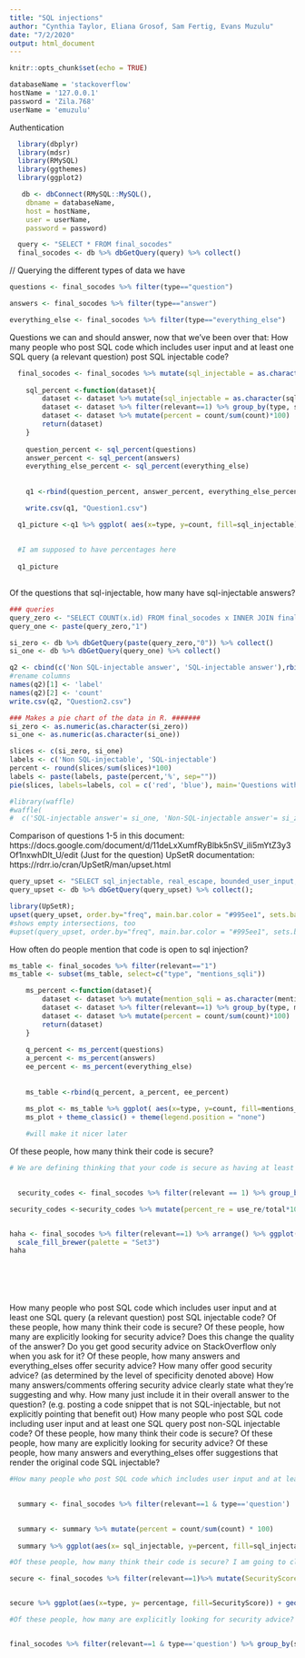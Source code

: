 ```yaml
---
title: "SQL injections"
author: "Cynthia Taylor, Eliana Grosof, Sam Fertig, Evans Muzulu"
date: "7/2/2020"
output: html_document
---
```


```r
knitr::opts_chunk$set(echo = TRUE)
```

```r

databaseName = 'stackoverflow'
hostName = '127.0.0.1'
password = 'Zila.768'
userName = 'emuzulu'

```
Authentication
```r
  library(dbplyr) 
  library(mdsr)   
  library(RMySQL)
  library(ggthemes)
  library(ggplot2)

   db <- dbConnect(RMySQL::MySQL(), 
    dbname = databaseName,
    host = hostName,
    user = userName,
    password = password)

  query <- "SELECT * FROM final_socodes"
  final_socodes <- db %>% dbGetQuery(query) %>% collect()
```
// Querying the different types of data we have
```r

questions <- final_socodes %>% filter(type=="question")

answers <- final_socodes %>% filter(type=="answer")

everything_else <- final_socodes %>% filter(type=="everything_else")

```


Questions we can and should answer, now that we’ve been over that:
How many people who post SQL code which includes user input and at least one SQL query (a relevant question) post SQL injectable code?

```r

  final_socodes <- final_socodes %>% mutate(sql_injectable = as.character(sql_injectable))
  
    sql_percent <-function(dataset){
        dataset <- dataset %>% mutate(sql_injectable = as.character(sql_injectable))
        dataset <- dataset %>% filter(relevant==1) %>% group_by(type, sql_injectable) %>% summarize(count=n())
        dataset <- dataset %>% mutate(percent = count/sum(count)*100)
        return(dataset)
    }
    
    question_percent <- sql_percent(questions)
    answer_percent <- sql_percent(answers)
    everything_else_percent <- sql_percent(everything_else)
    
    
    q1 <-rbind(question_percent, answer_percent, everything_else_percent)

    write.csv(q1, "Question1.csv")

  q1_picture <-q1 %>% ggplot( aes(x=type, y=count, fill=sql_injectable)) + geom_col()  + xlab("Type") + ylab("Number of items")+ coord_flip()
  
  
  #I am supposed to have percentages here
  
  q1_picture
  

```
Of the questions that sql-injectable, how many have sql-injectable answers?
```r
### queries
query_zero <- "SELECT COUNT(x.id) FROM final_socodes x INNER JOIN final_socodes y ON y.id = x.id WHERE x.relevant=1 AND x.type='question' AND x.sql_injectable=1 AND y.type='answer' AND y.sql_injectable="
query_one <- paste(query_zero,"1")

si_zero <- db %>% dbGetQuery(paste(query_zero,"0")) %>% collect()
si_one <- db %>% dbGetQuery(query_one) %>% collect()

q2 <- cbind(c('Non SQL-injectable answer', 'SQL-injectable answer'),rbind(si_zero, si_one))
#rename columns
names(q2)[1] <- 'label'
names(q2)[2] <- 'count'
write.csv(q2, "Question2.csv")
```

```r
### Makes a pie chart of the data in R. #######
si_zero <- as.numeric(as.character(si_zero))
si_one <- as.numeric(as.character(si_one))

slices <- c(si_zero, si_one)
labels <- c('Non SQL-injectable', 'SQL-injectable')
percent <- round(slices/sum(slices)*100)
labels <- paste(labels, paste(percent,'%', sep=""))
pie(slices, labels=labels, col = c('red', 'blue'), main='Questions with SQL-injectable code that have SQL-injectable answers')

#library(waffle)
#waffle(
#  c('SQL-injectable answer'= si_one, 'Non-SQL-injectable answer'= si_zero), rows=7)
```

Comparison of questions 1-5 in this document: https://docs.google.com/document/d/11deLxXumfRyBlbk5nSV_ili5mYtZ3y3Of1nxwhDlt_U/edit
(Just for the question)
UpSetR documentation: https://rdrr.io/cran/UpSetR/man/upset.html 
```r
query_upset <- "SELECT sql_injectable, real_escape, bounded_user_input, prepared FROM final_socodes WHERE type='question';"
query_upset <- db %>% dbGetQuery(query_upset) %>% collect();

library(UpSetR);
upset(query_upset, order.by="freq", main.bar.color = "#995ee1", sets.bar.color = "#995ee1", group.by = 'sets')
#shows empty intersections, too
#upset(query_upset, order.by="freq", main.bar.color = "#995ee1", sets.bar.color = "#995ee1", empty.intersections = "on") 
```
How often do people mention that code is open to sql injection?
```r
ms_table <- final_socodes %>% filter(relevant=="1")
ms_table <- subset(ms_table, select=c("type", "mentions_sqli"))

    ms_percent <-function(dataset){
        dataset <- dataset %>% mutate(mention_sqli = as.character(mentions_sqli))
        dataset <- dataset %>% filter(relevant==1) %>% group_by(type, mentions_sqli) %>% summarize(count=n())
        dataset <- dataset %>% mutate(percent = count/sum(count)*100)
        return(dataset)
    }
    
    q_percent <- ms_percent(questions)
    a_percent <- ms_percent(answers)
    ee_percent <- ms_percent(everything_else)
    
    
    ms_table <-rbind(q_percent, a_percent, ee_percent)

    ms_plot <- ms_table %>% ggplot( aes(x=type, y=count, fill=mentions_sqli)) + geom_bar(position="stack", stat="identity") + xlab("Type") + ylab("Number of items")
    ms_plot + theme_classic() + theme(legend.position = "none")
    
    #will make it nicer later


```

Of these people, how many think their code is secure?

```r

# We are defining thinking that your code is secure as having at least one of these things: real_escape, bounded_user_input, prepared_statements

  
  security_codes <- final_socodes %>% filter(relevant == 1) %>% group_by(type) %>% summarise( use_re = sum(real_escape), use_bui= sum(bounded_user_input), use_prepared = sum(prepared), total=n())

security_codes <-security_codes %>% mutate(percent_re = use_re/total*100, percent_bui = use_bui/total*100, percent_prepared = use_prepared/total*100)


haha <- final_socodes %>% filter(relevant==1) %>% arrange() %>% ggplot(aes(x=type, fill=type)) + geom_bar() +
  scale_fill_brewer(palette = "Set3")
haha







```



How many people who post SQL code which includes user input and at least one SQL query (a relevant question) post SQL injectable code?
Of these people, how many think their code is secure?
Of these people, how many are explicitly looking for security advice?
Does this change the quality of the answer? Do you get good security advice on StackOverflow only when you ask for it?
Of these people, how many answers and everything_elses offer security advice?
How many offer good security advice? (as determined by the level of specificity denoted above)
How many answers/comments offering security advice clearly state what they’re suggesting and why. How many just include it in their overall answer to the question? (e.g. posting a code snippet that is not SQL-injectable, but not explicitly pointing that benefit out)
How many people who post SQL code including user input and at least one SQL query post non-SQL injectable code?
Of these people, how many think their code is secure?
Of these people, how many are explicitly looking for security advice?
Of these people, how many answers and everything_elses offer suggestions that render the original code SQL injectable?



```r

#How many people who post SQL code which includes user input and at least one SQL query (a relevant question) post SQL injectable code?

    
  summary <- final_socodes %>% filter(relevant==1 & type=='question')  %>%  group_by(sql_injectable) %>% summarise(count = n())
  

  summary <- summary %>% mutate(percent = count/sum(count) * 100)
  
  summary %>% ggplot(aes(x= sql_injectable, y=percent, fill=sql_injectable)) + geom_col() +  scale_fill_brewer(palette = "Set3") + theme_update() + scale_color_brewer(palette = "Greys") + ggtitle("Percentages of the SQL Injectability of questions")

```
```r

#Of these people, how many think their code is secure? I am going to classify this as someone who as at least one of these things in their code

secure <- final_socodes %>% filter(relevant==1)%>% mutate(SecurityScore = as.character(prepared + real_escape + bounded_user_input)) %>% group_by(type, sql_injectable, SecurityScore) %>% summarise(count = n()) %>% mutate(percentage = count/sum(count)*100)


secure %>% ggplot(aes(x=type, y= percentage, fill=SecurityScore)) + geom_col(position="dodge") + scale_fill_brewer(palette = "Set3") + theme_update()

```
```r

#Of these people, how many are explicitly looking for security advice?


final_socodes %>% filter(relevant==1 & type=='question') %>% group_by(sql_injectable, mentions_sqli) %>% summarize(count=n())






```

